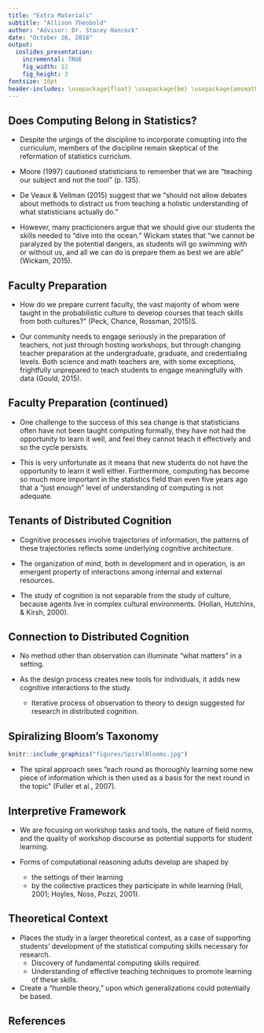```yaml
---
title: "Extra Materials"
subtitle: "Allison Theobold"
author: "Advisor: Dr. Stacey Hancock"
date: "October 26, 2018"
output:
  ioslides_presentation:
    incremental: TRUE
    fig_width: 12
    fig_height: 3
fontsize: 10pt 
header-includes: \usepackage{float} \usepackage{bm} \usepackage{amsmath} \usepackage{amssymb} \usepackage{multicol}
---
```


## Does Computing Belong in Statistics?  

- Despite the urgings of the discipline to incorporate comupting into the curriculum, members of the discipline remain skeptical of the reformation of statistics curriclum.  

- Moore (1997) cautioned statisticians to remember that we are "teaching our subject and not the tool" (p. 135). 
- De Veaux & Vellman (2015) suggest that we "should not allow debates about methods to distract us from teaching a holistic understanding of what statisticians actually do."    

- However, many practicioners argue that we should give our students the skills needed to "dive into the ocean." Wickam states that "we cannot be paralyzed by the potential dangers, as students will go swimming with or without us, and all we can do is prepare them as best we are able" (Wickam, 2015).  

## Faculty Preparation 

- How do we prepare current faculty, the  vast majority of whom were taught in the probabilistic culture to develop courses that teach skills from both cultures?" (Peck, Chance, Rossman, 2015)S. 

- Our community needs to engage seriously in the preparation of teachers, not just through hosting workshops, but through changing teacher preparation at the undergraduate, graduate, and credentialing levels. Both science and math teachers are, with some exceptions, frightfully unprepared to teach students to engage meaningfully with data (Gould, 2015).  

## Faculty Preparation (continued)  

- One challenge to the success of this sea change is that statisticians often have not been taught computing formally, they have not had the opportunity to learn it well, and feel they cannot teach it effectively and so the cycle persists.  

- This is very unfortunate as it means that new students do not have the opportunity to learn it well either. Furthermore, computing has become so much more important in the statistics field than even five years ago that a "just enough" level of understanding of computing is not adequate.  


## Tenants of Distributed Cognition  

- Cognitive processes involve trajectories of information, the patterns of these trajectories reflects some underlying cognitive architecture. 

-  The organization of mind, both in development and in operation, is an emergent property of interactions among internal and external resources. 

- The study of cognition is not separable from the study of culture, because agents live in complex cultural environments. (Hollan, Hutchins, & Kirsh, 2000).    


## Connection to Distributed Cognition

- No method other than observation can illuminate "what matters" in a setting.

- As the design process creates new tools for individuals, it adds new cognitive interactions to the study.
    * Iterative process of observation to theory to design suggested for research in distributed cognition.


## Spiralizing Bloom's Taxonomy  

```r
knitr::include_graphics("figures/SpiralBlooms.jpg")
```

- The spiral approach sees "each round as thoroughly learning some new piece of information which is then used as a basis for the next round in the topic" (Fuller et al., 2007).  

## Interpretive Framework

-	We are focusing on workshop tasks and tools, the nature of field norms, and the quality of workshop discourse as potential supports for student learning.

- Forms of computational reasoning adults develop are shaped by
    * the settings of their learning
    * by the collective practices they participate in while learning (Hall, 2001; Hoyles, Noss, Pozzi, 2001).

## Theoretical Context

- Places the study in a larger theoretical context, as a case of supporting students' development of the statistical computing skills necessary for research.
    * Discovery of fundamental computing skills required.
    * Understanding of effective teaching techniques to promote learning of these skills.

- Create a "humble theory," upon which generalizations could potentially be based.

## References  

